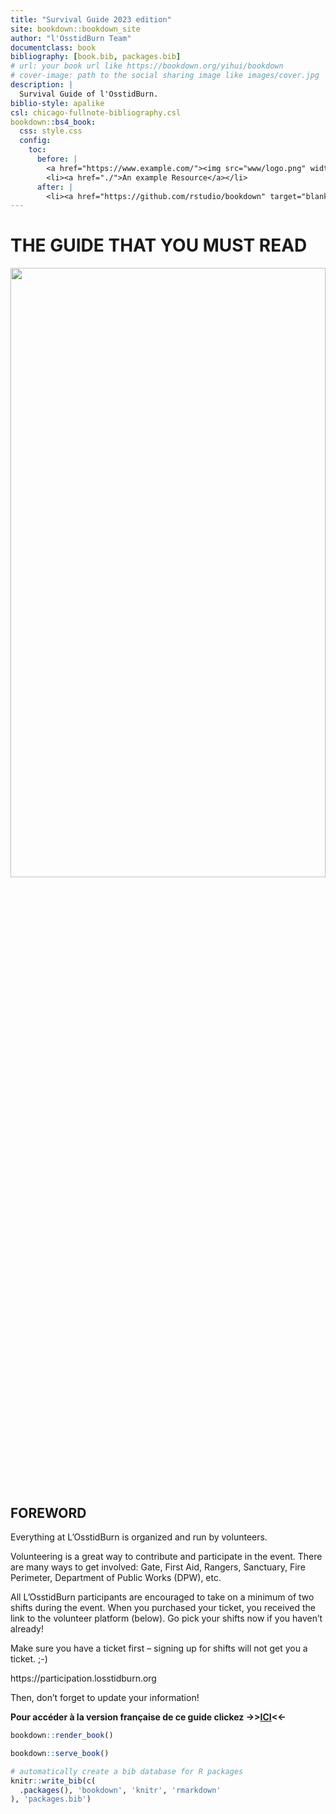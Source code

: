 ```yaml
--- 
title: "Survival Guide 2023 edition"
site: bookdown::bookdown_site
author: "l'OsstidBurn Team"
documentclass: book
bibliography: [book.bib, packages.bib]
# url: your book url like https://bookdown.org/yihui/bookdown
# cover-image: path to the social sharing image like images/cover.jpg
description: |
  Survival Guide of l'OsstidBurn.
biblio-style: apalike
csl: chicago-fullnote-bibliography.csl
bookdown::bs4_book:
  css: style.css
  config:
    toc:
      before: |
        <a href="https://www.example.com/"><img src="www/logo.png" width="280"></a>
        <li><a href="./">An example Resource</a></li>
      after: |
        <li><a href="https://github.com/rstudio/bookdown" target="blank">Published with bookdown</a></li>
---
```


# THE GUIDE THAT YOU MUST READ {-}

<img src="www/logo.png"  width=100% height=50%>

<h2><span> FOREWORD </span></h2> 

Everything at L’OsstidBurn is organized and run by volunteers.  

Volunteering is a great way to contribute and participate in the event. There are many ways  to get involved: Gate, First Aid, Rangers, Sanctuary, Fire Perimeter, Department of  Public Works (DPW), etc.

All L’OsstidBurn participants are encouraged to take on a minimum of two shifts during the event. When you purchased your ticket, you received the link to the volunteer platform (below). Go pick your shifts now if you haven’t already!

Make sure you have a ticket first – signing up for shifts will not get you a ticket. ;-) 
  

https://participation.losstidburn.org

Then, don’t forget to update your information!

**Pour accéder à la version française de ce guide clickez ->>[ICI](https://guide-survie-osstidburn-fr.netlify.app/)<<-**

```r
bookdown::render_book()
```


```r
bookdown::serve_book()
```


```r
# automatically create a bib database for R packages
knitr::write_bib(c(
  .packages(), 'bookdown', 'knitr', 'rmarkdown'
), 'packages.bib')
```
